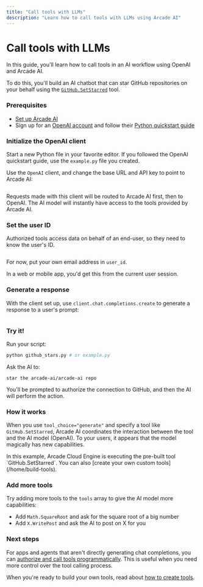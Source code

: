 ```yaml
---
title: "Call tools with LLMs"
description: "Learn how to call tools with LLMs using Arcade AI"
---
```



# Call tools with LLMs

In this guide, you'll learn how to call tools in an AI workflow using OpenAI and Arcade AI.

To do this, you'll build an AI chatbot that can star GitHub repositories on your behalf using the [`GitHub.SetStarred`](/integrations/toolkits/Github/github#setstarred) tool.

<Steps>

### Prerequisites

- [Set up Arcade AI](/home/quickstart)
- Sign up for an [OpenAI account](https://platform.openai.com/signup) and follow their [Python quickstart guide](https://platform.openai.com/docs/quickstart?language-preference=python)

### Initialize the OpenAI client

Start a new Python file in your favorite editor. If you followed the OpenAI quickstart guide, use the `example.py` file you created.

Use the `OpenAI` client, and change the base URL and API key to point to Arcade AI:

```python file=<rootDir>/examples/code/home/use-tools/call-tools-with-llms/github_stars.py#L1-L8 {1,6-7}

```

Requests made with this client will be routed to Arcade AI first, then to OpenAI. The AI model will instantly have access to the tools provided by Arcade AI.

### Set the user ID

Authorized tools access data on behalf of an end-user, so they need to know the user's ID.

```python file=<rootDir>/examples/code/home/use-tools/call-tools-with-llms/github_stars.py#L10-L11

```

For now, put your own email address in `user_id`.

In a web or mobile app, you'd get this from the current user session.

### Generate a response

With the client set up, use `client.chat.completions.create` to generate a response to a user's prompt:

```python file=<rootDir>/examples/code/home/use-tools/call-tools-with-llms/github_stars.py#L13-

```

### Try it!

Run your script:

```bash
python github_stars.py # or example.py
```

Ask the AI to:

```
star the arcade-ai/arcade-ai repo
```

You'll be prompted to authorize the connection to GitHub, and then the AI will perform the action.

</Steps>

### How it works

When you use `tool_choice="generate"` and specify a tool like `GitHub.SetStarred`, Arcade AI coordinates the interaction between the tool and the AI model (OpenAI). To your users, it appears that the model magically has new capabilities.

<Note>
  In this example, Arcade Cloud Engine is executing the pre-built tool
  `GitHub.SetStarred`. You can also [create your own custom
  tools](/home/build-tools).
</Note>

### Add more tools

Try adding more tools to the `tools` array to give the AI model more capabilities:

- Add `Math.SquareRoot` and ask for the square root of a big number
- Add `X.WritePost` and ask the AI to post on X for you

### Next steps

For apps and agents that aren't directly generating chat completions, you can [authorize and call tools programmatically](/home/use-tools/call-tools-in-code). This is useful when you need more control over the tool calling process.

When you're ready to build your own tools, read about [how to create tools](/home/build-tools).
